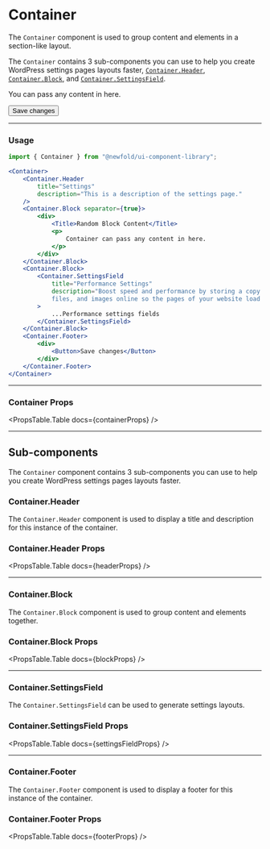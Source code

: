 
# Container
The `Container` component is used to group content and elements in a section-like layout.

The `Container` contains 3 sub-components you can use to help you create WordPress settings 
pages layouts faster, [`Container.Header`](#containerheader), [`Container.Block`](#containerblock), and [`Container.SettingsField`](#containersettingsfield).

<NewfoldRoot>
    <Container>
        <Container.Header 
            title="Settings" 
            description="This is a description of the settings page." 
        />
        <Container.Block separator={true}>
            <div>
                <Title as="h4" className="nfd-mb-2">Random Block Content</Title>
                <p>
                    You can pass any content in here.
                </p>
            </div>
        </Container.Block>
        <Container.Block>
            <Container.SettingsField 
                title="Performance Settings" 
                description="Boost speed and performance by storing a copy of your website content, files,and images online so the pages of your website load faster for your visitors." 
            >
                <ToggleFieldDemo 
                    id="toggle-field-description"
                    label="Enable Cache"
                    description="Activate the cache to boost your website speed and performance."
                    className="nfd-mb-6"
                />
                <ToggleFieldDemo 
                    id="toggle-field-description"
                    label="Minify Assets"
                    description="Minify your website assets to reduce the size of your website files."
                    checked={true}
                />
            </Container.SettingsField>
        </Container.Block>
        <Container.Footer>
            <div>
                <Button>Save changes</Button>
            </div>
        </Container.Footer>
    </Container>
</NewfoldRoot>

---
### Usage
```jsx
import { Container } from "@newfold/ui-component-library";

<Container>
    <Container.Header 
        title="Settings" 
        description="This is a description of the settings page." 
    />
    <Container.Block separator={true}>
        <div>
            <Title>Random Block Content</Title>
            <p>
                Container can pass any content in here.
            </p>
        </div>
    </Container.Block>
    <Container.Block>
        <Container.SettingsField 
            title="Performance Settings" 
            description="Boost speed and performance by storing a copy of your website content,
            files, and images online so the pages of your website load faster for your visitors." 
        >
            ...Performance settings fields
        </Container.SettingsField>
    </Container.Block>
    <Container.Footer>
        <div>
            <Button>Save changes</Button>
        </div>
    </Container.Footer>
</Container>
```

---
### Container Props
<PropsTable.Table docs={containerProps} />

---
## Sub-components
The `Container` component contains 3 sub-components you can use to help you create WordPress settings 
pages layouts faster.

### Container.Header
The `Container.Header` component is used to display a title and description for this instance of the container.
<HeaderUsage/>

### Container.Header Props
<PropsTable.Table docs={headerProps} />

---
### Container.Block
The `Container.Block` component is used to group content and elements together.
<BlockUsage/>

### Container.Block Props
<PropsTable.Table docs={blockProps} />

---
### Container.SettingsField
The `Container.SettingsField` can be used to generate settings layouts.
<SettingsFieldUsage/>

### Container.SettingsField Props
<PropsTable.Table docs={settingsFieldProps} />

---
### Container.Footer
The `Container.Footer` component is used to display a footer for this instance of the container.
<FooterUsage/>

### Container.Footer Props
<PropsTable.Table docs={footerProps} />
